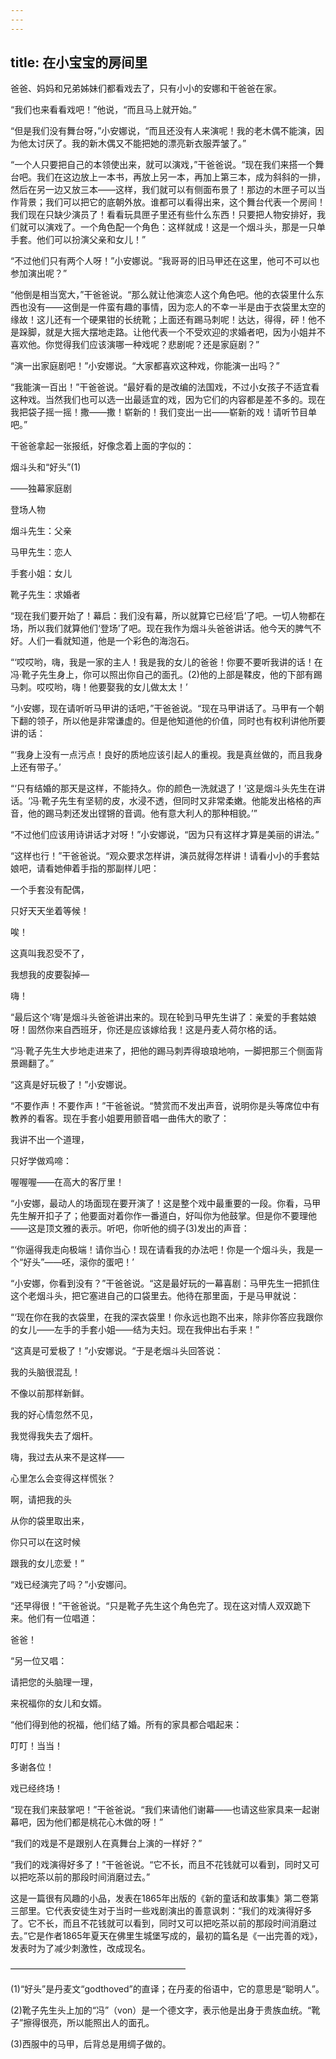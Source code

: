 ```yaml
---
---
---
```

title: 在小宝宝的房间里
---






爸爸、妈妈和兄弟姊妹们都看戏去了，只有小小的安娜和干爸爸在家。

“我们也来看看戏吧！”他说，“而且马上就开始。”

“但是我们没有舞台呀，”小安娜说，“而且还没有人来演呢！我的老木偶不能演，因为他太讨厌了。我的新木偶又不能把她的漂亮新衣服弄皱了。”

“一个人只要把自己的本领使出来，就可以演戏，”干爸爸说。“现在我们来搭一个舞台吧。我们在这边放上一本书，再放上另一本，再加上第三本，成为斜斜的一排，然后在另一边又放三本——这样，我们就可以有侧面布景了！那边的木匣子可以当作背景；我们可以把它的底朝外放。谁都可以看得出来，这个舞台代表一个房间！我们现在只缺少演员了！看看玩具匣子里还有些什么东西！只要把人物安排好，我们就可以演戏了。一个角色配一个角色：这样就成！这是一个烟斗头，那是一只单手套。他们可以扮演父亲和女儿！”

“不过他们只有两个人呀！”小安娜说。“我哥哥的旧马甲还在这里，他可不可以也参加演出呢？”

“他倒是相当宽大，”干爸爸说。“那么就让他演恋人这个角色吧。他的衣袋里什么东西也没有——这倒是一件蛮有趣的事情，因为恋人的不幸一半是由于衣袋里太空的缘故！这儿还有一个硬果钳的长统靴；上面还有踢马刺呢！达达，得得，砰！他不是跺脚，就是大摇大摆地走路。让他代表一个不受欢迎的求婚者吧，因为小姐并不喜欢他。你觉得我们应该演哪一种戏呢？悲剧呢？还是家庭剧？”

“演一出家庭剧吧！”小安娜说。“大家都喜欢这种戏，你能演一出吗？”

“我能演一百出！”干爸爸说。“最好看的是改编的法国戏，不过小女孩子不适宜看这种戏。当然我们也可以选一出最适宜的戏，因为它们的内容都是差不多的。现在我把袋子摇一摇！撒——撒！崭新的！我们变出一出——崭新的戏！请听节目单吧。”

干爸爸拿起一张报纸，好像念着上面的字似的：

烟斗头和“好头”(1)

——独幕家庭剧

登场人物

烟斗先生：父亲

马甲先生：恋人

手套小姐：女儿

靴子先生：求婚者

“现在我们要开始了！幕启：我们没有幕，所以就算它已经‘启’了吧。一切人物都在场，所以我们就算他们‘登场’了吧。现在我作为烟斗头爸爸讲话。他今天的脾气不好。人们一看就知道，他是一个彩色的海泡石。

“‘哎哎哟，嗨，我是一家的主人！我是我的女儿的爸爸！你要不要听我讲的话！在冯·靴子先生身上，你可以照出你自己的面孔。(2)他的上部是鞣皮，他的下部有踢马刺。哎哎哟，嗨！他要娶我的女儿做太太！’

“小安娜，现在请听听马甲讲的话吧，”干爸爸说。“现在马甲讲话了。马甲有一个朝下翻的领子，所以他是非常谦虚的。但是他知道他的价值，同时也有权利讲他所要讲的话：

“‘我身上没有一点污点！良好的质地应该引起人的重视。我是真丝做的，而且我身上还有带子。’

“‘只有结婚的那天是这样，不能持久。你的颜色一洗就退了！’这是烟斗头先生在讲话。‘冯·靴子先生有坚韧的皮，水浸不透，但同时又非常柔嫩。他能发出格格的声音，他的踢马刺还发出铿锵的音调。他有意大利人的那种相貌。’”

“不过他们应该用诗讲话才对呀！”小安娜说，“因为只有这样才算是美丽的讲法。”

“这样也行！”干爸爸说。“观众要求怎样讲，演员就得怎样讲！请看小小的手套姑娘吧，请看她伸着手指的那副样儿吧：

一个手套没有配偶，

只好天天坐着等候！

唉！

这真叫我忍受不了，

我想我的皮要裂掉—

嗨！

“最后这个‘嗨’是烟斗头爸爸讲出来的。现在轮到马甲先生讲了：亲爱的手套姑娘呀！固然你来自西班牙，你还是应该嫁给我！这是丹麦人荷尔格的话。

“冯·靴子先生大步地走进来了，把他的踢马刺弄得琅琅地响，一脚把那三个侧面背景踢翻了。”

“这真是好玩极了！”小安娜说。

“不要作声！不要作声！”干爸爸说。“赞赏而不发出声音，说明你是头等席位中有教养的看客。现在手套小姐要用颤音唱一曲伟大的歌了：

我讲不出一个道理，

只好学做鸡啼：

喔喔喔——在高大的客厅里！

“小安娜，最动人的场面现在要开演了！这是整个戏中最重要的一段。你看，马甲先生解开扣子了；他要面对着你作一番道白，好叫你为他鼓掌。但是你不要理他——这是顶文雅的表示。听吧，你听他的绸子(3)发出的声音：

“‘你逼得我走向极端！请你当心！现在请看我的办法吧！你是一个烟斗头，我是一个“好头”——呸，滚你的蛋吧！’

“小安娜，你看到没有？”干爸爸说。“这是最好玩的一幕喜剧：马甲先生一把抓住这个老烟斗头，把它塞进自己的口袋里去。他待在那里面，于是马甲就说：

“‘现在你在我的衣袋里，在我的深衣袋里！你永远也跑不出来，除非你答应我跟你的女儿——左手的手套小姐——结为夫妇。现在我伸出右手来！”

“这真是可爱极了！”小安娜说。“于是老烟斗头回答说：

我的头脑很混乱！

不像以前那样新鲜。

我的好心情忽然不见，

我觉得我失去了烟杆。

嗨，我过去从来不是这样——

心里怎么会变得这样慌张？

啊，请把我的头

从你的袋里取出来，

你只可以在这时候

跟我的女儿恋爱！”

“戏已经演完了吗？”小安娜问。

“还早得很！”干爸爸说。“只是靴子先生这个角色完了。现在这对情人双双跪下来。他们有一位唱道：

爸爸！

“另一位又唱：

请把您的头脑理一理，

来祝福你的女儿和女婿。

“他们得到他的祝福，他们结了婚。所有的家具都合唱起来：

叮叮！当当！

多谢各位！

戏已经终场！

“现在我们来鼓掌吧！”干爸爸说。“我们来请他们谢幕——也请这些家具来一起谢幕吧，因为他们都是桃花心木做的呀！”

“我们的戏是不是跟别人在真舞台上演的一样好？”

“我们的戏演得好多了！”干爸爸说。“它不长，而且不花钱就可以看到，同时又可以把吃茶以前的那段时间消磨过去。”

这是一篇很有风趣的小品，发表在1865年出版的《新的童话和故事集》第二卷第三部里。它代表安徒生对于当时一些戏剧演出的善意讽刺：“我们的戏演得好多了。它不长，而且不花钱就可以看到，同时又可以把吃茶以前的那段时间消磨过去。”它是作者1865年夏天在佛里生城堡写成的，最初的篇名是《一出完善的戏》，发表时为了减少刺激性，改成现名。




————————————————————

(1)“好头”是丹麦文“godthoved”的直译；在丹麦的俗语中，它的意思是“聪明人”。

(2)靴子先生头上加的“冯”（von）是一个德文字，表示他是出身于贵族血统。“靴子”擦得很亮，所以能照出人的面孔。

(3)西服中的马甲，后背总是用绸子做的。